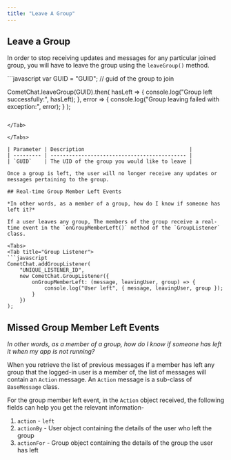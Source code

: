 ```yaml
---
title: "Leave A Group"
---
```




## Leave a Group

In order to stop receiving updates and messages for any particular joined group, you will have to leave the group using the `leaveGroup()` method.

<Tabs>
<Tab title="Leave Group">
```javascript
var GUID = "GUID"; // guid of the group to join

CometChat.leaveGroup(GUID).then(
  hasLeft => {
    console.log("Group left successfully:", hasLeft);
  }, error => {
    console.log("Group leaving failed with exception:", error);
  }
);
```

</Tab>

</Tabs>

| Parameter | Description                                  |
| --------- | -------------------------------------------- |
| `GUID`    | The UID of the group you would like to leave |

Once a group is left, the user will no longer receive any updates or messages pertaining to the group.

## Real-time Group Member Left Events

*In other words, as a member of a group, how do I know if someone has left it?*

If a user leaves any group, The members of the group receive a real-time event in the `onGroupMemberLeft()` method of the `GroupListener` class.

<Tabs>
<Tab title="Group Listener">
```javascript
CometChat.addGroupListener(
    "UNIQUE_LISTENER_ID",
    new CometChat.GroupListener({
        onGroupMemberLeft: (message, leavingUser, group) => {
            console.log("User left", { message, leavingUser, group });
        }
    })
);
```

</Tab>

</Tabs>

## Missed Group Member Left Events

*In other words, as a member of a group, how do I know if someone has left it when my app is not running?*

When you retrieve the list of previous messages if a member has left any group that the logged-in user is a member of, the list of messages will contain an `Action` message. An `Action` message is a sub-class of `BaseMessage` class.

For the group member left event, in the `Action` object received, the following fields can help you get the relevant information-

1. `action` - `left`
2. `actionBy` - User object containing the details of the user who left the group
3. `actionFor` - Group object containing the details of the group the user has left

